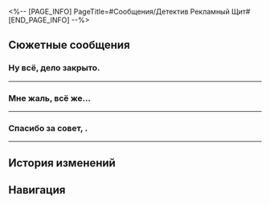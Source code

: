 <%-- [PAGE_INFO]
PageTitle=#Сообщения/Детектив Рекламный Щит#
[END_PAGE_INFO] --%>
{{Сообщение Инфобокс
|id          = 141
|Изображение = НИП Детектив Рекламный Щит Иконка.png
|Тип         = НИП
|Отправитель = Детектив Рекламный Щит
|ПодписьСоо  = 
|Фракция     = Пенакония
}}

==Сюжетные сообщения==
===Ну всё, дело закрыто.===
{{Сообщения
|условие_получения = 
|текст =
:'''Детектив Рекламный Щит:''' Ну всё, дело закрыто.
:'''(Первопроходец):''' И-и-и?
:'''(Первопроходец):''' Отрадно слышать.
:'''Детектив Рекламный Щит:''' Та плёнка оказалась убийцей, а не жертвой.
:'''Детектив Рекламный Щит:''' Он договорился с боссом о встрече под предлогом передачи улик и убил его.
:'''Детектив Рекламный Щит:''' Но из-за того, что громко играла музыка, все вдруг подумали, что убийцей был босс.
:'''Детектив Рекламный Щит:''' Всё же аудиоплёнки на Пенаконии на вид все одинаковые, только звуком отличаются.
:'''Детектив Рекламный Щит:''' Ну вот он и установил в себя плёнку, тем самым похитив чужую личность и звук, а потом скрылся с места преступления.
:'''Детектив Рекламный Щит:''' Основной зацепкой стало то, что плёнка в нём была отредактирована.
:{Выбор} А что за улики у босса?
::'''(Первопроходец):''' Интересно, что у босса на него было...
::'''Детектив Рекламный Щит:''' Ой, даже не думай об этом.
:{Выбор} Какая злая плёнка...
::'''(Первопроходец):''' Они ведь всего лишь аудиоплёнки! Зачем же так жестоко?..
::'''Детектив Рекламный Щит:''' Поэтому и нужны мы.
:'''Детектив Рекламный Щит:''' И всё благодаря тебе, иначе правды нам не видать как своих ушей.
:'''Детектив Рекламный Щит:''' Буду рад поработать вместе и в другой раз.
}}
----

===Мне жаль, всё же...===
{{Сообщения
|условие_получения = 
|текст =
:'''Детектив Рекламный Щит:''' Мне жаль, всё же не вышло найти убийцу.
:'''Детектив Рекламный Щит:''' На месте преступления было слишком мало улик. Я собираюсь расследовать то, чем занималась жертва перед смертью.
:{Выбор} Буду ждать хороших новостей.
::'''(Первопроходец):''' Дай знать, как разгадаешь загадку, отметим это событие вместе.
::'''Детектив Рекламный Щит:''' Ладно, договорились.
:{Выбор} Осторожнее там.
::'''(Первопроходец):''' Осторожнее с расследованием, этот преступник такой жестокий...
::'''Детектив Рекламный Щит:''' Обязательно. Спасибо за заботу.
}}
----

===Спасибо за совет, {{MC|ж=подруга|м=дружище}}.===
{{Сообщения
|условие_получения = 
|текст =
:'''Детектив Рекламный Щит:''' Спасибо за совет, {{MC|ж=подруга|м=дружище}}.
:'''Детектив Рекламный Щит:''' Мне никогда раньше не жилось так легко и свободно.
:'''(Первопроходец):''' Чего такое? Я {{MC|ж=пропустила|м=пропустил}} серию?
:'''Детектив Рекламный Щит:''' После того, что ты мне {{MC|ж=сказала|м=сказал}}, я вдруг понял: а вообще-то у меня нет таланта для расследований.
:{Выбор} И что ты хочешь сказать?
:'''(Первопроходец):''' И что ты хочешь этим сказать?
:'''Детектив Рекламный Щит:''' Я завязываю с этой работой, {{MC|ж=подруга|м=дружище}}.
:'''Детектив Рекламный Щит:''' Прощай! Я отправляюсь отдыхать в Миг сумерек.
:'''(Первопроходец):''' ???
}}
----

==История изменений==
{{История изменений|3.5}}

==Навигация==
{{Сообщения Навбокс}}